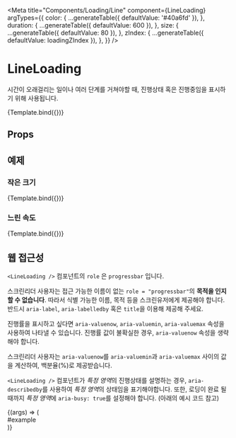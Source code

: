 
<Meta
  title="Components/Loading/Line"
  component={LineLoading}
  argTypes={{
    color: {
      ...generateTable({ defaultValue: '#40a6fd' }),
    },
    duration: {
      ...generateTable({ defaultValue: 600 }),
    },
    size: {
      ...generateTable({ defaultValue: 80 }),
    },
    zIndex: {
      ...generateTable({ defaultValue: loadingZIndex }),
    },
  }}
/>


# LineLoading

시간이 오래걸리는 일이나 여러 단계를 거쳐야할 때, 진행상태 혹은 진행중임을 표시하기 위해 사용됩니다.

<Canvas>
  <Story name="default">{Template.bind({})}</Story>
</Canvas>

## Props

<ArgsTable story="default" />

## 예제

### 작은 크기

<Canvas>
  <Story name="small" args={{ size: 30 }}>
    {Template.bind({})}
  </Story>
</Canvas>

### 느린 속도

<Canvas>
  <Story name="slow" args={{ duration: 1200 }}>
    {Template.bind({})}
  </Story>
</Canvas>

## 웹 접근성

`<LineLoading />` 컴포넌트의 `role` 은 `progressbar` 입니다.

스크린리더 사용자는 접근 가능한 이름이 없는 `role = "progressbar"`의 **목적을 인지할 수 없습니다**.
따라서 식별 가능한 이름, 목적 등을 스크린유저에게 제공해야 합니다. 반드시 `aria-label`, `aria-labelledby` 혹은 `title`을 이용해 제공해 주세요.

진행률을 표시하고 싶다면 `aria-valuenow`, `aria-valuemin`, `aria-valuemax` 속성을 사용하여 나타낼 수 있습니다.
진행률 값이 불확실한 경우, `aria-valuenow` 속성을 생략해야 합니다.

스크린리더 사용자는 `aria-valuenow`를 `aria-valuemin`과 `aria-valuemax` 사이의 값을 계산하여, 백분율(%)로 제공받습니다.

`<LineLoading />` 컴포넌트가 *특정 영역*의 진행상태를 설명하는 경우, `aria-describedby`를 사용하여 *특정 영역*의 상태임을 표기해야합니다.
또한, 로딩이 완료 될 때까지 *특정 영역*에 `aria-busy: true`를 설정해야 합니다. (아래의 예시 코드 참고)

<Canvas withSource="open">
  <Story name="accessibility" args={{ 'aria-labelledby': 'example', 'aria-describedby': 'example' }}>
    {(args) => (
      <div>
        <LineLoading {...args} />
        <Badge id="example" aria-busy={true}>
          #example
        </Badge>
      </div>
    )}
  </Story>
</Canvas>
